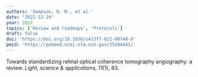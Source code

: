 ```yaml
---
authors: 'Sampson, D. M., et al.'
date: "2022-12-29"
year: 2022
topics: ['Review and roadmaps', 'Protocols']
draft: false
doi: 'https://doi.org/10.1038/s41377-022-00740-9'
pmid: 'https://pubmed.ncbi.nlm.nih.gov/35304441/'
---
```


Towards standardizing retinal optical coherence tomography angiography: a review. *Light, science & applications, 11*(1), 63.